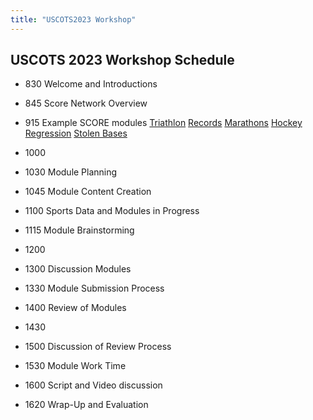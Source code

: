 ```yaml
---
title: "USCOTS2023 Workshop"
---
```


## USCOTS 2023 Workshop Schedule

* 830  	Welcome and Introductions

* 845 	Score Network Overview  

* 915 	Example SCORE modules
[Triathlon](https://isle.stat.cmu.edu/SCORE/ironman_triathlon/)
[Records](https://isle.stat.cmu.edu/SCORE/Unbreakable_Records_Baseball_Hits/)
[Marathons](https://isle.stat.cmu.edu/SCORE/Marathons_SCORE_Template/)
[Hockey Regression](https://isle.stat.cmu.edu/SCORE/NHLShots/)
[Stolen Bases](https://isle.stat.cmu.edu/SCORE/stolen-bases-module/)


* 1000  <Coffee Break>

* 1030 	Module Planning

* 1045  Module Content Creation 

* 1100  Sports Data and Modules in Progress

* 1115  Module Brainstorming

* 1200  <Lunch provided>

* 1300  Discussion Modules

* 1330  Module Submission Process

* 1400  Review of Modules

* 1430  <Coffee Break>

* 1500  Discussion of Review Process

* 1530  Module Work Time

* 1600  Script and Video discussion

* 1620  Wrap-Up and Evaluation



